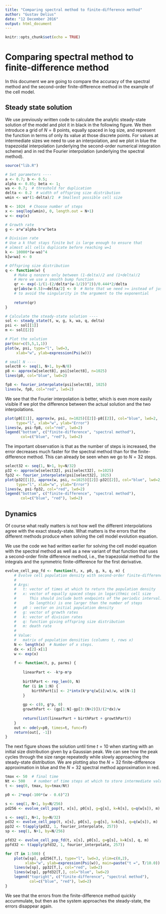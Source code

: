 ```yaml
---
title: "Comparing spectral method to finite-difference method"
author: "Gustav Delius"
date: "12 December 2016"
output: html_document
---
```


```r
knitr::opts_chunk$set(echo = TRUE)
```

# Comparing spectral method to finite-difference method

In this document we are going to compare the accuracy of the spectral method
and the second-order finite-difference method in the example of the cell
model.

## Steady state solution
We use previously written code to calculate the analytic steady-state solution of the model and plot it in black in the following figure. We then introduce
a grid of $N=8$ points, equally spaced in log size, and represent the function
in terms of only its value at those discrete points. For values at intermediate
sizes we need to use an interpolation, and we plot in blue the trapezoidal
interpolation (underlying the second-order numerical integration scheme) and
in red the Fourier interpolation (underlying the spectral method).
```r
source("lib.R")

# Set parameters ----
a <- 0.7; b <- 0.5; 
alpha <- 0.85; beta <- 1;
wa <- 0.7;  # threshold for duplication
delta <- 0.2  # width of offspring size distribution
wmin <- wa*(1-delta)/2  # Smallest possible cell size

N <- 1024  # Choose number of steps
x <- seq(log(wmin), 0, length.out = N+1)
w <- exp(x)

# Growth rate
g <- a*w^alpha-b*w^beta

# Division rate
# Use a k that stays finite but is large enough to ensure that
# almost all cells duplicate before reaching w=1
k <- 10000*(w-wa)^4
k[w<wa] <- 0

# Offspring size distribution
q <- function(w) {
    # Make q nonzero only between (1-delta)/2 and (1+delta)/2
    # Here we use a smooth bump function
    qr <- exp(-1/(1-(2/delta*(w-1/2))^2))/0.444*2/delta
    qr[abs(w-0.5)>=delta/2] <- 0  # Note that we need >= instead of just >
    # to avoid the singularity in the argument to the exponential
    
    return(qr)
}

# Calculate the steady-state solution ----
sol <- steady_state(t, w, g, k, wa, q, delta)
psi <- sol[[1]]
m <- sol[[2]]

# Plot the solution
par(mar=c(5,5,1,1))
plot(w, psi, type="l", lwd=3,
     xlab="w", ylab=expression(Psi(w)))

# small N ----
select8 <- seq(1, N+1, by=N/8)
p8 <- approx(w[select8], psi[select8], n=1025)
lines(p8, col="blue", lwd=2)

fp8 <- fourier_interpolate(psi[select8], 1025)
lines(w, fp8, col="red", lwd=2)
```

We see that the Fourier interpolation is better, which is even more
easily visible if we plot the difference between the actual solution and
the two interpolations.
```r
plot(p8[[1]], approx(w, psi, n=1025)[[2]]-p8[[2]], col="blue", lwd=2, 
     type="l", xlab="w", ylab="Error")
lines(w, psi-fp8, col="red", lwd=2)
legend("bottom", c("finite-difference", "spectral method"),
       col=c("blue", "red"), lwd=2)
```

The important observation is that as the number of steps is increased,
the error decreases much faster for the spectral method than for the
finite-difference method. This can already be seen when we go to $N=32$
steps.
```r
select32 <- seq(1, N+1, by=N/32)
p32 <- approx(w[select32], psi[select32], n=1025)
fp32 <- fourier_interpolate(psi[select32], 1025)
plot(p32[[1]], approx(w, psi, n=1025)[[2]]-p32[[2]], col="blue", lwd=2, 
     type="l", xlab="w", ylab="Error")
lines(w, psi-fp32, col="red", lwd=2)
legend("bottom", c("finite-difference", "spectral method"),
       col=c("blue", "red"), lwd=2)
```

## Dynamics
Of course what really matters is not how well the different interpolations
agree with the exact steady-state. What matters is the errors that the
different methods produce when solving the cell model evolution equation. 

We use the code we had written earlier for solving the cell
model equation with the spectral method as well as a new variant of that function that uses a second-order
finite difference method, i.e., the trapezoidal method for the integrals and
the symmetric finite-difference for the first derivative.

```r
evolve_cell_pop_fd <- function(t, x, p0, g, k, q, m) {
    # Evolve cell population density with second-order finite-difference scheme
    #
    # Args:
    #   t: vector of times at which to return the population density
    #   x: vector of equally spaced steps in logarithmic cell size
    #      This should include both endpoints of the periodic interval.
    #      So length(x) is one larger than the number of steps
    #   p0 : vector on initial population density
    #   g: vector of growth rates
    #   k: vector of division rates
    #   q: function giving offspring size distribution
    #   m: death rate
    #
    # Value:
    #   matrix of population densities (columns t, rows x)
    N <- length(x)  # Number of x steps.
    dx <- x[2]-x[1]
    w <- exp(x)
    
    f <- function(t, p, parms) {
        
        linearPart <- -k*p-m*p
        
        birthPart <- rep_len(0, N)
        for (i in 1:N) {
            birthPart[i] <- 2*intx(k*p*q(w[i]/w)/w, w)[N-1]
        }
        
        gp <- c(0, g*p, 0)
        growthPart <- (gp[1:N]-gp[3:(N+2)])/(2*dx)/w
        
        return(list(linearPart + birthPart + growthPart))
    }
    out <- ode(y=p0, times=t, func=f)
    return(out[, -1])
}
```

The next figure shows the solution until time $t=10$ when starting with
an initial size distribution given by a Gaussian peak. We can see how
the peak cycles through the size range repeatedly while slowly approaching
the steady-state distribution. We are plotting also the $N=32$ finite-difference
approximation in blue and the $N=32$ spectral method approximation in red.
```r
tmax <- 50  # final time
Nt <- 500    # number of time steps at which to store intermediate values
t <- seq(0, tmax, by=tmax/Nt)

p0 <- 2*exp(-100*(w - 0.6)^2)

s <- seq(1, N+1, by=N/256)
pd256 <- evolve_cell_pop(t, x[s], p0[s], g=g[s], k=k[s], q=q(w[s]), m)

s <- seq(1, N+1, by=N/32)
pd32 <- evolve_cell_pop(t, x[s], p0[s], g=g[s], k=k[s], q=q(w[s]), m)
pp32 <- t(apply(pd32, 1, fourier_interpolate, 257))
sp <- seq(1, N+1, by=N/256)

pfd32 <- evolve_cell_pop_fd(t, x[s], p0[s], g=g[s], k=k[s], q, m)
ppfd32 <- t(apply(pfd32, 1, fourier_interpolate, 257))
```


```r
for (T in 1:500) {
    plot(w[sp], pd256[T,], type="l", lwd=3, ylim=c(0,2), 
         xlab="w", ylab=expression(Psi(w)), main=paste("t =", T/10.0))
    lines(w[sp], pp32[T,], col="red", lwd=2)
    lines(w[sp], ppfd32[T,], col="blue", lwd=2)
    legend("topright", c("finite-difference", "spectral method"),
           col=c("blue", "red"), lwd=2)
}
```

We see that the errors from the finite-difference method quickly accummulate,
but then as the system approaches the steady-state, the errors disappear again.